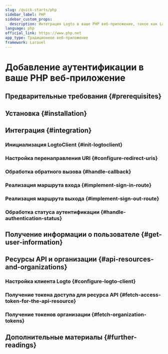 ```yaml
---
slug: /quick-starts/php
sidebar_label: PHP
sidebar_custom_props:
  description: Интеграция Logto в ваше PHP веб-приложение, такое как Laravel.
language: php
official_link: https://www.php.net
app_type: Традиционное веб-приложение
framework: Laravel
---
```




# Добавление аутентификации в ваше PHP веб-приложение

<PhpGuideTip />

## Предварительные требования \{#prerequisites}

<Prerequisites />

## Установка \{#installation}

<Installation />

## Интеграция \{#integration}

### Инициализация LogtoClient \{#init-logtoclient}

<InitLogtoClient />

### Настройка перенаправления URI \{#configure-redirect-uris}

<SignInFlowSummary />

<AssumingUrl />

<WebConfigureRedirectUris />

### Обработка обратного вызова \{#handle-callback}

<ImplementCallbackRoute />

### Реализация маршрута входа \{#implement-sign-in-route}

<ImplementSignInRoute />

### Реализация маршрута выхода \{#implement-sign-out-route}

<ImplementSignOutRoute />

### Обработка статуса аутентификации \{#handle-authentication-status}

<HandleAuthenticationStatus />

<Checkpoint />

## Получение информации о пользователе \{#get-user-information}

<GetUserInformation />

## Ресурсы API и организации \{#api-resources-and-organizations}

<ApiResourcesDescription />

### Настройка клиента Logto \{#configure-logto-client}

<ConfigApiResources />

### Получение токена доступа для ресурса API \{#fetch-access-token-for-the-api-resource}

<FetchAccessTokenForApiResources />

### Получение токенов организации \{#fetch-organization-tokens}

<FetchOrganizationTokenForUser />

## Дополнительные материалы \{#further-readings}

<FurtherReadings />
